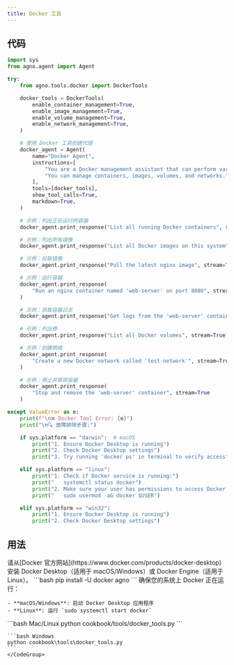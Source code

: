 ```yaml
---
title: Docker 工具
---
```


## 代码

```python cookbook/tools/docker_tools.py
import sys
from agno.agent import Agent

try:
    from agno.tools.docker import DockerTools

    docker_tools = DockerTools(
        enable_container_management=True,
        enable_image_management=True,
        enable_volume_management=True,
        enable_network_management=True,
    )

    # 使用 Docker 工具创建代理
    docker_agent = Agent(
        name="Docker Agent",
        instructions=[
            "You are a Docker management assistant that can perform various Docker operations.",
            "You can manage containers, images, volumes, and networks.",
        ],
        tools=[docker_tools],
        show_tool_calls=True,
        markdown=True,
    )

    # 示例：列出正在运行的容器
    docker_agent.print_response("List all running Docker containers", stream=True)

    # 示例：列出所有镜像
    docker_agent.print_response("List all Docker images on this system", stream=True)

    # 示例：拉取镜像
    docker_agent.print_response("Pull the latest nginx image", stream=True)

    # 示例：运行容器
    docker_agent.print_response(
        "Run an nginx container named 'web-server' on port 8080", stream=True
    )

    # 示例：获取容器日志
    docker_agent.print_response("Get logs from the 'web-server' container", stream=True)

    # 示例：列出卷
    docker_agent.print_response("List all Docker volumes", stream=True)

    # 示例：创建网络
    docker_agent.print_response(
        "Create a new Docker network called 'test-network'", stream=True
    )

    # 示例：停止并移除容器
    docker_agent.print_response(
        "Stop and remove the 'web-server' container", stream=True
    )

except ValueError as e:
    print(f"\n❌ Docker Tool Error: {e}")
    print("\n🔍 故障排除步骤:")

    if sys.platform == "darwin":  # macOS
        print("1. Ensure Docker Desktop is running")
        print("2. Check Docker Desktop settings")
        print("3. Try running 'docker ps' in terminal to verify access")

    elif sys.platform == "linux":
        print("1. Check if Docker service is running:")
        print("   systemctl status docker")
        print("2. Make sure your user has permissions to access Docker:")
        print("   sudo usermod -aG docker $USER")

    elif sys.platform == "win32":
        print("1. Ensure Docker Desktop is running")
        print("2. Check Docker Desktop settings")
```

## 用法

<Steps>
  <Snippet file="create-venv-step.mdx" />

  <Step title="安装 Docker">
    请从[Docker 官方网站](https://www.docker.com/products/docker-desktop)安装 Docker Desktop（适用于 macOS/Windows）或 Docker Engine（适用于 Linux）。
  </Step>

  <Step title="安装库">
    ```bash
    pip install -U docker agno
    ```
  </Step>

  <Step title="启动 Docker">
    确保您的系统上 Docker 正在运行：
    
    - **macOS/Windows**: 启动 Docker Desktop 应用程序
    - **Linux**: 运行 `sudo systemctl start docker`
  </Step>

  <Step title="运行 Agent">
    <CodeGroup>
    ```bash Mac/Linux
    python cookbook/tools/docker_tools.py
    ```

    ```bash Windows
    python cookbook\tools\docker_tools.py
    ```
    </CodeGroup>
  </Step>
</Steps>